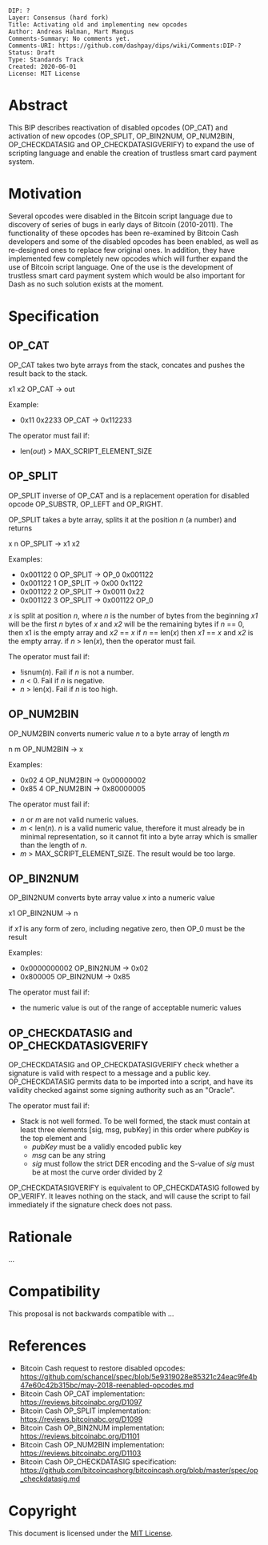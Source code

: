 <pre>
DIP: ?
Layer: Consensus (hard fork)
Title: Activating old and implementing new opcodes
Author: Andreas Halman, Mart Mangus
Comments-Summary: No comments yet.
Comments-URI: https://github.com/dashpay/dips/wiki/Comments:DIP-?
Status: Draft
Type: Standards Track
Created: 2020-06-01
License: MIT License
</pre>

= Abstract =
<!-- A short (~200 word) description of the technical issue being addressed -->

This BIP describes reactivation of disabled opcodes (OP_CAT) and activation of new opcodes (OP_SPLIT, OP_BIN2NUM, OP_NUM2BIN, OP_CHECKDATASIG and OP_CHECKDATASIGVERIFY) to expand the use of scripting language and enable the creation of trustless smart card payment system.


= Motivation =
<!-- The motivation is critical for BIPs that want to change the Bitcoin protocol. It should clearly explain why the existing protocol is inadequate to address the problem that the BIP solves -->

Several opcodes were disabled in the Bitcoin script language due to discovery of series of bugs in early days of Bitcoin (2010-2011). The functionality of these opcodes has been re-examined by Bitcoin Cash developers and some of the disabled opcodes has been enabled, as well as re-designed ones to replace few original ones. In addition, they have implemented few completely new opcodes which will further expand the use of Bitcoin script language. One of the use is the development of trustless smart card payment system which would be also important for Dash as no such solution exists at the moment.


= Specification =
<!-- The technical specification should describe the syntax and semantics of any new feature. The specification should be detailed enough to allow competing, interoperable implementations for any of the current Bitcoin platforms -->
<!-- OP_CAT, OP_SPLIT, OP_BIN2NUM and OP_NUM2BIN TEXT COPIED FROM: https://github.com/schancel/spec/blob/5e9319028e85321c24eac9fe4b47e60c42b315bc/may-2018-reenabled-opcodes.md -->

== OP_CAT ==
OP_CAT takes two byte arrays from the stack, concates and pushes the result back to the stack.


x1 x2 OP_CAT → out


Example:
* 0x11 0x2233 OP_CAT → 0x112233

The operator must fail if:
* len(''out'') > MAX_SCRIPT_ELEMENT_SIZE

== OP_SPLIT ==
OP_SPLIT inverse of OP_CAT and is a replacement operation for disabled opcode OP_SUBSTR, OP_LEFT and OP_RIGHT.

OP_SPLIT takes a byte array, splits it at the position ''n'' (a number) and returns 

x n OP_SPLIT → x1 x2


Examples:
* 0x001122 0 OP_SPLIT → OP_0 0x001122
* 0x001122 1 OP_SPLIT → 0x00 0x1122
* 0x001122 2 OP_SPLIT → 0x0011 0x22
* 0x001122 3 OP_SPLIT → 0x001122 OP_0


''x'' is split at position ''n'', where ''n'' is the number of bytes from the beginning
''x1'' will be the first ''n'' bytes of ''x'' and ''x2'' will be the remaining bytes
if ''n'' == 0, then x1 is the empty array and ''x2'' == ''x''
if ''n'' == len(''x'') then ''x1'' == ''x'' and ''x2'' is the empty array.
if ''n'' > len(''x''), then the operator must fail.

The operator must fail if:
* !isnum(''n''). Fail if ''n'' is not a number.
* ''n'' < 0. Fail if ''n'' is negative.
* ''n'' > len(''x''). Fail if ''n'' is too high.

== OP_NUM2BIN ==
OP_NUM2BIN converts numeric value ''n'' to a byte array of length ''m''

n m OP_NUM2BIN → x

Examples:
* 0x02 4 OP_NUM2BIN → 0x00000002
* 0x85 4 OP_NUM2BIN → 0x80000005


The operator must fail if:
* ''n'' or ''m'' are not valid numeric values.
* ''m'' < len(''n''). ''n'' is a valid numeric value, therefore it must already be in minimal representation, so it cannot fit into a byte array which is smaller than the length of ''n''.
* ''m'' > MAX_SCRIPT_ELEMENT_SIZE. The result would be too large.


== OP_BIN2NUM ==
OP_BIN2NUM converts byte array value ''x'' into a numeric value

x1 OP_BIN2NUM → n

if ''x1'' is any form of zero, including negative zero, then OP_0 must be the result

Examples:
* 0x0000000002 OP_BIN2NUM → 0x02
* 0x800005 OP_BIN2NUM → 0x85

The operator must fail if:
* the numeric value is out of the range of acceptable numeric values


== OP_CHECKDATASIG and OP_CHECKDATASIGVERIFY ==
OP_CHECKDATASIG and OP_CHECKDATASIGVERIFY check whether a signature is valid with respect to a message and a public key. OP_CHECKDATASIG permits data to be imported into a script, and have its validity checked against some signing authority such as an "Oracle".

The operator must fail if:
* Stack is not well formed. To be well formed, the stack must contain at least three elements [sig, msg, pubKey] in this order where ''pubKey'' is the top element and
** ''pubKey'' must be a validly encoded public key
** ''msg'' can be any string
** ''sig'' must follow the strict DER encoding and the S-value of ''sig'' must be at most the curve order divided by 2


OP_CHECKDATASIGVERIFY is equivalent to OP_CHECKDATASIG followed by OP_VERIFY. It leaves nothing on the stack, and will cause the script to fail immediately if the signature check does not pass.

= Rationale =
<!-- The rationale fleshes out the specification by describing what motivated the design and why particular design decisions were made. It should describe alternate designs that were considered and related work. The rationale should provide evidence of consensus within the community and discuss important objections or concerns raised during discussion -->

...

= Compatibility =
<!-- All BIPs that introduce backwards incompatibilities must include a section describing these incompatibilities and their severity. The BIP must explain how the author proposes to deal with these incompatibilities -->

This proposal is not backwards compatible with ...


= References =
<!-- The reference implementation must be completed before any BIP is given status "Final", but it need not be completed before the BIP is accepted. It is better to finish the specification and rationale first and reach consensus on it before writing code. The final implementation must include test code and documentation appropriate for the Bitcoin protocol -->

* Bitcoin Cash request to restore disabled opcodes: https://github.com/schancel/spec/blob/5e9319028e85321c24eac9fe4b47e60c42b315bc/may-2018-reenabled-opcodes.md
* Bitcoin Cash OP_CAT implementation: https://reviews.bitcoinabc.org/D1097
* Bitcoin Cash OP_SPLIT implementation: https://reviews.bitcoinabc.org/D1099
* Bitcoin Cash OP_BIN2NUM implementation: https://reviews.bitcoinabc.org/D1101
* Bitcoin Cash OP_NUM2BIN implementation: https://reviews.bitcoinabc.org/D1103
* Bitcoin Cash OP_CHECKDATASIG specification: https://github.com/bitcoincashorg/bitcoincash.org/blob/master/spec/op_checkdatasig.md

= Copyright =
<!-- The BIP must be explicitly licensed under acceptable copyright terms -->
This document is licensed under the [https://opensource.org/licenses/MIT MIT License].
